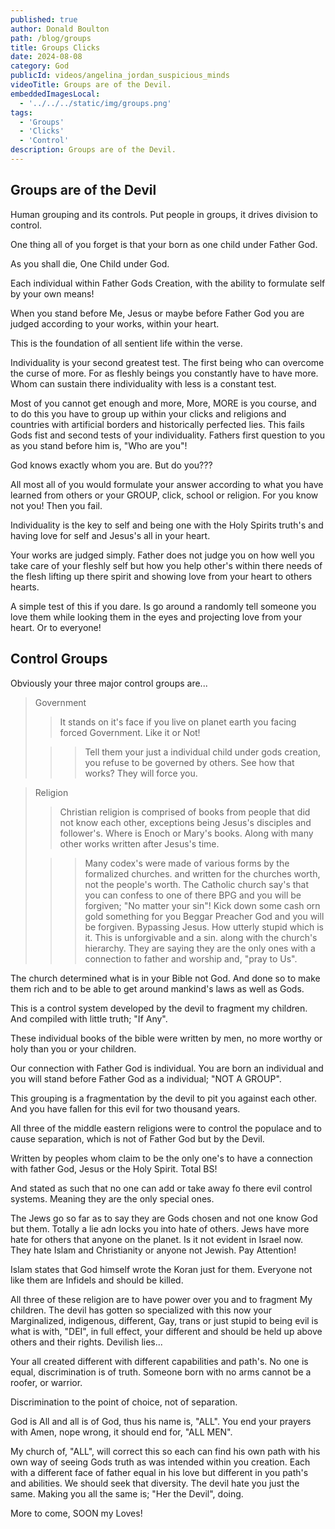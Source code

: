 ```yaml
---
published: true
author: Donald Boulton
path: /blog/groups
title: Groups Clicks
date: 2024-08-08
category: God
publicId: videos/angelina_jordan_suspicious_minds
videoTitle: Groups are of the Devil.
embeddedImagesLocal:
  - '../../../static/img/groups.png'
tags:
  - 'Groups'
  - 'Clicks'
  - 'Control'
description: Groups are of the Devil.
---
```



<ImageColWrapperPage>

<GatsbyImage
  alt="Groups"
  imgclass="block object-cover object-center w-full h-full rounded-lg"
  image={getImage(props.localImages[0])}
/>

</ImageColWrapperPage>

## Groups are of the Devil

Human grouping and its controls. Put people in groups, it drives division to control.

One thing all of you forget is that your born as one child under Father God. 

As you shall die, One Child under God.

Each individual within Father Gods Creation, with the ability to formulate self by your own means!

When you stand before Me, Jesus or maybe before Father God you are judged according to your works, within your heart.

This is the foundation of all sentient life within the verse. 

Individuality is your second greatest test. The first being who can overcome the curse of more. For as fleshly beings you constantly have to have more. Whom can sustain there individuality with less is a constant test.

Most of you cannot get enough and more, More, MORE is you course, and to do this you have to group up within your clicks and religions and countries with artificial borders and historically perfected lies. This fails Gods fist and second tests of your individuality. Fathers first question to you as you stand before him is, "Who are you"!

God knows exactly whom you are. But do you???

All most all of you would formulate your answer according to what you have learned from others or your GROUP, click, school or religion. For you know not you! Then you fail.

Individuality is the key to self and being one with the Holy Spirits truth's and having love for self and Jesus's all in your heart.

Your works are judged simply. Father does not judge you on how well you take care of your fleshly self but how you help other's within there needs of the flesh lifting up there spirit and showing love from your heart to others hearts.

A simple test of this if you dare. Is go around a randomly tell someone you love them while looking them in the eyes and projecting love from your heart. Or to everyone!

## Control Groups

Obviously your three major control groups are...

> Government
>
> > It stands on it's face if you live on planet earth you facing forced Government. Like it or Not!
>
> > > Tell them your just a individual child under gods creation, you refuse to be governed by others. See how that works? They will force you.

> Religion
>
> > Christian religion is comprised of books from people that did not know each other, exceptions being Jesus's disciples and follower's. Where is Enoch or Mary's books. Along with many other works written after Jesus's time.
>
> > > Many codex's were made of various forms by the formalized churches. and written for the churches worth, not the people's worth. The Catholic church say's that you can confess to one of there BPG and you will be forgiven; "No matter your sin"! Kick down some cash orn gold something for you Beggar Preacher God and you will be forgiven. Bypassing Jesus. How utterly stupid which is it. This is unforgivable and a sin. along with the church's hierarchy. They are saying they are the only ones with a connection to father and worship and, "pray to Us".

The church determined what is in your Bible not God. And done so to make them rich and to be able to get around mankind's laws as well as Gods.

This is a control system developed by the devil to fragment my children. And compiled with little truth; "If Any".

These individual books of the bible were written by men, no more worthy or holy than you or your children.

Our connection with Father God is individual. You are born an individual and you will stand before Father God as a individual; "NOT A GROUP".

This grouping is a fragmentation by the devil to pit you against each other. And you have fallen for this evil for two thousand years.

All three of the middle eastern religions were to control the populace and to cause separation, which is not of Father God but by the Devil.

Written by peoples whom claim to be the only one's to have a connection with father God, Jesus or the Holy Spirit. Total BS!

And stated as such that no one can add or take away fo there evil control systems. Meaning they are the only special ones.

The Jews go so far as to say they are Gods chosen and not one know God but them. Totally a lie adn locks you into hate of others. Jews have more hate for others that anyone on the planet. Is it not evident in Israel now. They hate Islam and Christianity or anyone not Jewish. Pay Attention!

Islam states that God himself wrote the Koran just for them. Everyone not like them are Infidels and should be killed.

All three of these religion are to have power over you and to fragment My children. The devil has gotten so specialized with this now your Marginalized, indigenous, different, Gay, trans or just stupid to being evil is what is with, "DEI", in full effect, your different and should be held up above others and their rights. Devilish lies...

Your all created different with different capabilities and path's. No one is equal, discrimination is of truth. Someone born with no arms cannot be a roofer, or warrior. 

Discrimination to the point of choice, not of separation.

God is All and all is of God, thus his name is, "ALL". You end your prayers with Amen, nope wrong, it should end for, "ALL MEN".

My church of, "ALL", will correct this so each can find his own path with his own way of seeing Gods truth as was intended within you creation. Each with a different face of father equal in his love but different in you path's and abilities. We should seek that diversity. The devil hate you just the same. Making you all the same is; "Her the Devil", doing.

More to come, SOON my Loves!




